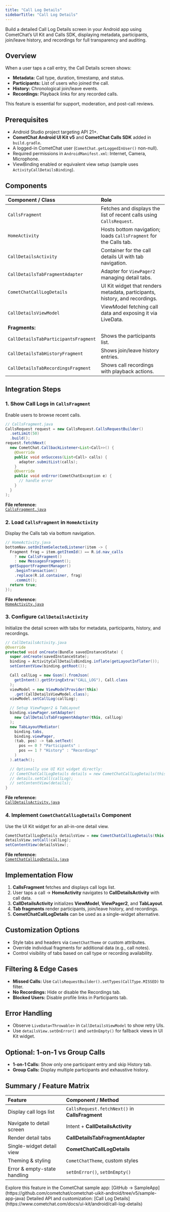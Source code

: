 ```yaml
---
title: "Call Log Details"
sidebarTitle: "Call Log Details"
---
```


Build a detailed Call Log Details screen in your Android app using CometChat’s UI Kit and Calls SDK, displaying metadata, participants, join/leave history, and recordings for full transparency and auditing.

## Overview

When a user taps a call entry, the Call Details screen shows:

- **Metadata:** Call type, duration, timestamp, and status.  
- **Participants:** List of users who joined the call.  
- **History:** Chronological join/leave events.  
- **Recordings:** Playback links for any recorded calls.  

This feature is essential for support, moderation, and post-call reviews.

## Prerequisites

- Android Studio project targeting API 21+.  
- **CometChat Android UI Kit v5** and **CometChat Calls SDK** added in `build.gradle`.  
- A logged-in CometChat user (`CometChat.getLoggedInUser()` non-null).  
- Required permissions in `AndroidManifest.xml`: Internet, Camera, Microphone.  
- ViewBinding enabled or equivalent view setup (sample uses `ActivityCallDetailsBinding`).

## Components

| Component / Class            | Role                                                                                   |
|:-----------------------------|:---------------------------------------------------------------------------------------|
| `CallsFragment`             | Fetches and displays the list of recent calls using `CallsRequest`.                    |
| `HomeActivity`              | Hosts bottom navigation; loads `CallsFragment` for the Calls tab.                      |
| `CallDetailsActivity`       | Container for the call details UI with tab navigation.                                 |
| `CallDetailsTabFragmentAdapter` | Adapter for `ViewPager2` managing detail tabs.                                   |
| `CometChatCallLogDetails`   | UI Kit widget that renders metadata, participants, history, and recordings.            |
| `CallDetailsViewModel`      | ViewModel fetching call data and exposing it via LiveData.                            |
| **Fragments:**               |                                                                                      |
| `CallDetailsTabParticipantsFragment` | Shows the participants list.                                                |
| `CallDetailsTabHistoryFragment`      | Shows join/leave history entries.                                             |
| `CallDetailsTabRecordingsFragment`   | Shows call recordings with playback actions.                                      |

## Integration Steps

### 1. Show Call Logs in `CallsFragment`

Enable users to browse recent calls.

```java
// CallsFragment.java
CallsRequest request = new CallsRequest.CallsRequestBuilder()
  .setLimit(50)
  .build();
request.fetchNext(
  new CometChat.CallbackListener<List<Call>>() {
    @Override
    public void onSuccess(List<Call> calls) {
      adapter.submitList(calls);
    }
    @Override
    public void onError(CometChatException e) {
      // handle error
    }
  }
);
```

**File reference:**  
[`CallsFragment.java`](https://github.com/cometchat/cometchat-uikit-android/blob/v5/sample-app-java/app/src/main/java/com/cometchat/sampleapp/CallsFragment.java)

### 2. Load `CallsFragment` in `HomeActivity`

Display the Calls tab via bottom navigation.

```java
// HomeActivity.java
bottomNav.setOnItemSelectedListener(item -> {
  Fragment frag = item.getItemId() == R.id.nav_calls
    ? new CallsFragment()
    : new MessagesFragment();
  getSupportFragmentManager()
    .beginTransaction()
    .replace(R.id.container, frag)
    .commit();
  return true;
});
```

**File reference:**  
[`HomeActivity.java`](https://github.com/cometchat/cometchat-uikit-android/blob/v5/sample-app-java/app/src/main/java/com/cometchat/sampleapp/HomeActivity.java)

### 3. Configure `CallDetailsActivity`

Initialize the detail screen with tabs for metadata, participants, history, and recordings.

```java
// CallDetailsActivity.java
@Override
protected void onCreate(Bundle savedInstanceState) {
  super.onCreate(savedInstanceState);
  binding = ActivityCallDetailsBinding.inflate(getLayoutInflater());
  setContentView(binding.getRoot());

  Call callLog = new Gson().fromJson(
    getIntent().getStringExtra("CALL_LOG"), Call.class
  );
  viewModel = new ViewModelProvider(this)
    .get(CallDetailsViewModel.class);
  viewModel.setCallLog(callLog);

  // Setup ViewPager2 & TabLayout
  binding.viewPager.setAdapter(
    new CallDetailsTabFragmentAdapter(this, callLog)
  );
  new TabLayoutMediator(
    binding.tabs,
    binding.viewPager,
    (tab, pos) -> tab.setText(
      pos == 0 ? "Participants" :
      pos == 1 ? "History" : "Recordings"
    )
  ).attach();

  // Optionally use UI Kit widget directly:
  // CometChatCallLogDetails details = new CometChatCallLogDetails(this);
  // details.setCall(callLog);
  // setContentView(details);
}
```

**File reference:**  
[`CallDetailsActivity.java`](https://github.com/cometchat/cometchat-uikit-android/blob/v5/sample-app-java/app/src/main/java/com/cometchat/sampleapp/CallDetailsActivity.java)

### 4. Implement `CometChatCallLogDetails` Component

Use the UI Kit widget for an all-in-one detail view.

```java
CometChatCallLogDetails detailsView = new CometChatCallLogDetails(this);
detailsView.setCall(callLog);
setContentView(detailsView);
```

**File reference:**  
[`CometChatCallLogDetails.java`](https://github.com/cometchat/cometchat-uikit-android/blob/v5/sample-app-java/app/src/main/java/com/cometchat/sampleapp/widgets/CometChatCallLogDetails.java)

## Implementation Flow

1. **CallsFragment** fetches and displays call logs list.  
2. User taps a call → **HomeActivity** navigates to **CallDetailsActivity** with call data.  
3. **CallDetailsActivity** initializes **ViewModel**, **ViewPager2**, and **TabLayout**.  
4. **Tab fragments** render participants, join/leave history, and recordings.  
5. **CometChatCallLogDetails** can be used as a single-widget alternative.

## Customization Options

- Style tabs and headers via `CometChatTheme` or custom attributes.  
- Override individual fragments for additional data (e.g., call notes).  
- Control visibility of tabs based on call type or recording availability.

## Filtering & Edge Cases

- **Missed Calls:** Use `CallsRequestBuilder().setTypes(CallType.MISSED)` to filter.  
- **No Recordings:** Hide or disable the Recordings tab.  
- **Blocked Users:** Disable profile links in Participants tab.

## Error Handling

- Observe `LiveData<Throwable>` in `CallDetailsViewModel` to show retry UIs.  
- Use `detailsView.setOnError()` and `setOnEmpty()` for fallback views in UI Kit widget.

## Optional: 1-on-1 vs Group Calls

- **1-on-1 Calls:** Show only one participant entry and skip History tab.  
- **Group Calls:** Display multiple participants and exhaustive history.

## Summary / Feature Matrix

| Feature                            | Component / Method                                |
|:-----------------------------------|:--------------------------------------------------|
| Display call logs list             | `CallsRequest.fetchNext()` in **CallsFragment**    |
| Navigate to detail screen          | Intent + **CallDetailsActivity**                   |
| Render detail tabs                 | **CallDetailsTabFragmentAdapter**                 |
| Single-widget detail view          | **CometChatCallLogDetails**                       |
| Theming & styling                  | `CometChatTheme`, custom styles                   |
| Error & empty-state handling       | `setOnError()`, `setOnEmpty()`                    |

<CardGroup>
  <Card title="Android Sample App (Java)">
    Explore this feature in the CometChat sample app:
    [GitHub → SampleApp](https://github.com/cometchat/cometchat-uikit-android/tree/v5/sample-app-java)
  </Card>
  <Card title="UI Kit Android Documentation">
    Detailed API and customization:
    [Call Log Details](https://www.cometchat.com/docs/ui-kit/android/call-log-details)
  </Card>
</CardGroup>